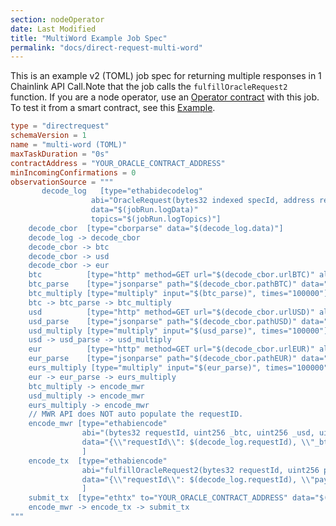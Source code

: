 ```yaml
---
section: nodeOperator
date: Last Modified
title: "MultiWord Example Job Spec"
permalink: "docs/direct-request-multi-word"
---
```


This is an example v2 (TOML) job spec for returning multiple responses in 1 Chainlink API Call.Note that the job calls the `fulfillOracleRequest2` function. If you are a node operator, use an [Operator contract](https://github.com/smartcontractkit/chainlink/blob/develop/contracts/src/v0.7/Operator.sol) with this job.
To test it from a smart contract, see this [Example](/any-api/get-request/examples/multi-variable-responses).

```toml
type = "directrequest"
schemaVersion = 1
name = "multi-word (TOML)"
maxTaskDuration = "0s"
contractAddress = "YOUR_ORACLE_CONTRACT_ADDRESS"
minIncomingConfirmations = 0
observationSource = """
       decode_log   [type="ethabidecodelog"
                  abi="OracleRequest(bytes32 indexed specId, address requester, bytes32 requestId, uint256 payment, address callbackAddr, bytes4 callbackFunctionId, uint256 cancelExpiration, uint256 dataVersion, bytes data)"
                  data="$(jobRun.logData)"
                  topics="$(jobRun.logTopics)"]
    decode_cbor  [type="cborparse" data="$(decode_log.data)"]
    decode_log -> decode_cbor
    decode_cbor -> btc
    decode_cbor -> usd
    decode_cbor -> eur
    btc          [type="http" method=GET url="$(decode_cbor.urlBTC)" allowunrestrictednetworkaccess="true"]
    btc_parse    [type="jsonparse" path="$(decode_cbor.pathBTC)" data="$(btc)"]
    btc_multiply [type="multiply" input="$(btc_parse)", times="100000"]
    btc -> btc_parse -> btc_multiply
    usd          [type="http" method=GET url="$(decode_cbor.urlUSD)" allowunrestrictednetworkaccess="true"]
    usd_parse    [type="jsonparse" path="$(decode_cbor.pathUSD)" data="$(usd)"]
    usd_multiply [type="multiply" input="$(usd_parse)", times="100000"]
    usd -> usd_parse -> usd_multiply
    eur          [type="http" method=GET url="$(decode_cbor.urlEUR)" allowunrestrictednetworkaccess="true"]
    eur_parse    [type="jsonparse" path="$(decode_cbor.pathEUR)" data="$(eur)"]
    eurs_multiply [type="multiply" input="$(eur_parse)", times="100000"]
    eur -> eur_parse -> eurs_multiply
    btc_multiply -> encode_mwr
    usd_multiply -> encode_mwr
    eurs_multiply -> encode_mwr
    // MWR API does NOT auto populate the requestID.
    encode_mwr [type="ethabiencode"
                abi="(bytes32 requestId, uint256 _btc, uint256 _usd, uint256 _eurs)"
                data="{\\"requestId\\": $(decode_log.requestId), \\"_btc\\": $(btc_multiply), \\"_usd\\": $(usd_multiply), \\"_eurs\\": $(eurs_multiply)}"
                ]
    encode_tx  [type="ethabiencode"
                abi="fulfillOracleRequest2(bytes32 requestId, uint256 payment, address callbackAddress, bytes4 callbackFunctionId, uint256 expiration, bytes calldata data)"
                data="{\\"requestId\\": $(decode_log.requestId), \\"payment\\":   $(decode_log.payment), \\"callbackAddress\\": $(decode_log.callbackAddr), \\"callbackFunctionId\\": $(decode_log.callbackFunctionId), \\"expiration\\": $(decode_log.cancelExpiration), \\"data\\": $(encode_mwr)}"
                ]
    submit_tx  [type="ethtx" to="YOUR_ORACLE_CONTRACT_ADDRESS" data="$(encode_tx)"]
    encode_mwr -> encode_tx -> submit_tx
"""
```
